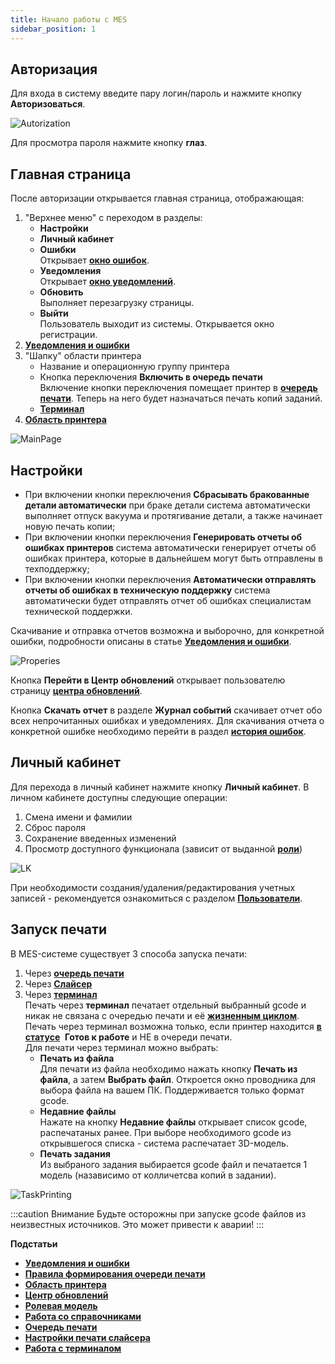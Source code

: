 ```yaml
---
title: Начало работы с MES
sidebar_position: 1
---
```


## Авторизация 

Для входа в систему введите пару логин/пароль и нажмите кнопку **Авторизоваться**.

![Autorization](./img/Autorization.png)

Для просмотра пароля нажмите кнопку **глаз**.

## Главная страница 

После авторизации открывается главная страница, отображающая:

1. "Верхнее меню" c переходом в разделы:
   - **Настройки**
   - **Личный кабинет**
   - **Ошибки**\
      Открывает [**окно ошибок**](/docs/StartWithMES/NotificationsAndErrors/#ошибки).
   -  **Уведомления**\
      Открывает [**окно уведомлений**](/docs/StartWithMES/NotificationsAndErrors/#уведомления).
   -  **Обновить**\
      Выполняет перезагрузку страницы.
   -  **Выйти**\
      Пользователь выходит из системы. Открывается окно регистрации.
2. [**Уведомления и ошибки**](/docs/StartWithMES/NotificationsAndErrors/)
3. "Шапку" области принтера
   -  Название и операционную группу принтера
   -  Кнопка переключения **Включить в очередь печати**\
      Включение кнопки переключения помещает принтер в [**очередь печати**](/docs/StartWithMES/PrintQueue/PrintQueueRules/). 
      Теперь на него будет назначаться печать копий заданий.
   -  [**Терминал**](/docs/StartWithMES/WorkingWithTerminal)
4. [**Область принтера**](/docs/StartWithMES/PrinterArea)

![MainPage](./img/MainPage.png)

## Настройки

- При включении кнопки переключения **Сбрасывать бракованные детали автоматически** при браке детали система 
автоматически выполняет отпуск вакуума и протягивание детали, а также начинает новую печать копии;
- При включении кнопки переключения **Генерировать отчеты об ошибках принтеров** система автоматически генерирует 
отчеты об ошибках принтера, которые в дальнейшем могут быть отправлены в техподдержку;
- При включении кнопки переключения **Автоматически отправлять отчеты об ошибках в техническую поддержку** система 
автоматически будет отправлять отчет об ошибках специалистам технической поддержки.

Скачивание и отправка отчетов возможна и выборочно, для конкретной ошибки, подробности описаны в 
статье [**Уведомления и ошибки**](/docs/StartWithMES/NotificationsAndErrors/).

![Properies](./img/Properies.png)

Кнопка **Перейти в Центр обновлений** открывает пользователю 
страницу [**центра обновлений**](/docs/StartWithMES/UpdateCenter).

Кнопка **Скачать отчет** в разделе **Журнал событий** скачивает отчет обо всех непрочитанных ошибках и уведомлениях.
Для скачивания отчета о конкретной ошибке необходимо перейти в раздел 
[**история ошибок**](/docs/StartWithMES/NotificationsAndErrors/#история-ошибок).

## Личный кабинет 

Для перехода в личный кабинет нажмите кнопку **Личный кабинет**. В личном кабинете доступны 
следующие операции:

1. Смена имени и фамилии
2. Сброс пароля
3. Сохранение введенных изменений
4. Просмотр доступного функционала (зависит от выданной [**роли**](/docs/StartWithMES/RoleModel))

![LK](./img/LK.png)

При необходимости создания/удаления/редактирования учетных записей - рекомендуется ознакомиться 
с разделом [**Пользователи**](/docs/WorkingWithReferenceBooks#пользователи).

## Запуск печати 

В MES-системе существует 3 способа запуска печати:

1. Через [**очередь печати**](/docs/StartWithMES/PrintQueue/)
2. Через [**Слайсер**](/docs/Slicer/SlicerPrintingSettings#слайситьв-печатьскачать)
3. Через [**терминал**](/docs/StartWithMES/WorkingWithTerminal)\
   Печать через **терминал** печатает отдельный выбранный gcode и никак не связана с очередью печати и её 
   [**жизненным циклом**](/docs/StartWithMES/PrintQueue/#жизненный-цикл-проектов). Печать через терминал возможна 
   только, если принтер находится [**в статусе**](/docs/StartWithMES/PrinterArea#статусы-принтеров) 
   **Готов к работе** и НЕ в очереди печати.\
   Для печати через терминал можно выбрать:
   -  **Печать из файла**\
      Для печати из файла необходимо нажать кнопку **Печать из файла**, а затем **Выбрать файл**. 
      Откроется окно проводника для выбора файла на вашем ПК. Поддерживается только формат gcode. 
   -  **Недавние файлы**\
      Нажате на кнопку **Недавние файлы** открывает список gcode, распечатаных ранее. При выборе необходимого gcode
      из открывшегося списка - система распечатает 3D-модель.
   -  **Печать задания**\
      Из выбраного задания выбирается gcode файл и печатается 1 модель (назависимо от колличетсва копий в задании).

![TaskPrinting](./img/TaskPrinting.png)

:::caution Внимание
      Будьте осторожны при запуске gcode файлов из неизвестных источников.
      Это может привести к аварии!
:::

**Подстатьи**
- [**Уведомления и ошибки**](https://mes-docs.onrender.com/docs/StartWithMES/NotificationsAndErrors/)
- [**Правила формирования очереди печати**](https://mes-docs.onrender.com/docs/StartWithMES/PrintQueue/PrintQueueRules/)
- [**Область принтера**](https://mes-docs.onrender.com/docs/StartWithMES/PrinterArea)
- [**Центр обновлений**](https://mes-docs.onrender.com/docs/StartWithMES/UpdateCenter)
- [**Ролевая модель**](https://mes-docs.onrender.com/docs/StartWithMES/RoleModel)
- [**Работа со справочниками**](https://mes-docs.onrender.com/docs/WorkingWithReferenceBooks)
- [**Очередь печати**](https://mes-docs.onrender.com/docs/StartWithMES/PrintQueue/)
- [**Настройки печати слайсера**](https://mes-docs.onrender.com/docs/Slicer/SlicerPrintingSettings)
- [**Работа с терминалом**](https://mes-docs.onrender.com/docs/StartWithMES/WorkingWithTerminal)